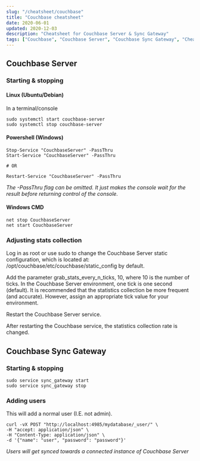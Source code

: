 ```yaml
---
slug: "/cheatsheet/couchbase"
title: "Couchbase cheatsheet"
date: 2020-06-01
updated: 2020-12-03
description: "Cheatsheet for Couchbase Server & Sync Gateway"
tags: ["Couchbase", "Couchbase Server", "Couchbase Sync Gateway", "Cheatsheet"]
---
```


## Couchbase Server

### Starting & stopping

#### Linux (Ubuntu/Debian)
In a terminal/console
```shell
sudo systemctl start couchbase-server
sudo systemctl stop couchbase-server
```

#### Powershell (Windows)
```shell
Stop-Service "CouchbaseServer" -PassThru
Start-Service "CouchbaseServer" -PassThru

# OR

Restart-Service "CouchbaseServer" -PassThru
```
*The -PassThru flag can be omitted. It just makes the console wait for the result before returning control of the console.*

#### Windows CMD
```shell
net stop CouchbaseServer
net start CouchbaseServer
```
### Adjusting stats collection

Log in as root or use sudo to change the Couchbase Server static configuration, which is located at: /opt/couchbase/etc/couchbase/static_config by default.

Add the parameter grab_stats_every_n_ticks, 10, where 10 is the number of ticks. In the Couchbase Server environment, one tick is one second (default). It is recommended that the statistics collection be more frequent (and accurate). However, assign an appropriate tick value for your environment.

Restart the Couchbase Server service.

After restarting the Couchbase service, the statistics collection rate is changed.


## Couchbase Sync Gateway

### Starting & stopping
```shell
sudo service sync_gateway start
sudo service sync_gateway stop
```

### Adding users

This will add a normal user (I.E. not admin).
```shell
curl -vX POST "http://localhost:4985/mydatabase/_user/" \
-H "accept: application/json" \
-H "Content-Type: application/json" \
-d '{"name": "user", "password": "password"}'
```
*Users will get synced towards a connected instance of Couchbase Server*
